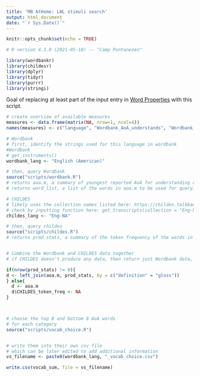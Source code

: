 ```yaml
---
title: 'MB AtHome: LWL stimuli search'
output: html_document
date: "`r Sys.Date()`"
---
```


```r
knitr::opts_chunk$set(echo = TRUE)

# R version 4.1.0 (2021-05-18) -- "Camp Pontanezen"

library(wordbankr)
library(childesr)
library(dplyr)
library(tidyr)
library(purrr)
library(stringi)

```


Goal of replacing at least part of the input entry in [Word Properties](https://docs.google.com/spreadsheets/d/1X_fSToEDGQ-jj03pY_xocKfT940LxmYPkoWkI4LDHRo/edit?usp=sharing) with this script.



```r

# create overview of available measures
measures <- data.frame(matrix(NA, nrow=1, ncol=4))
names(measures) <- c("language", "Wordbank_AoA_understands", "Wordbank_AoA_produces", "CHILDES_token_freq")

# Wordbank
# first, identify the strings used for this language in wordbank
#Wordbank
# get_instruments()
wordbank_lang <- "English (American)"

# then, query Wordbank 
source("scripts/wordbank.R")
# returns aoa.m, a summary of youngest reported AoA for understanding and producing
# returns word_list, a list of the words in aoa.m to be used for querying chiles in the next step 

# CHILDES
# likely uses the collection names listed here: https://childes.talkbank.org/access/
# check by inputting function here: get_transcripts(collection = "Eng-NA")
childes_lang <- "Eng-NA"

# then, query childes
source("scripts/childes.R")
# returns prod_stats, a summary of the token frequency of the words in word_list


# Combine the Wordbank and CHILDES data together
# if CHILDES doesn't produce any data, then return just Wordbank data, with NA's in the CHILDES column

if(nrow(prod_stats) != 0){
d <- left_join(aoa.m, prod_stats, by = c("definition" = "gloss"))
} else{
  d <- aoa.m
  d$CHILDES_token_freq <- NA
}



# choose the top 8 and bottom 8 AoA words
# for each category
source("scripts/vocab_choice.R")


# write them into their own csv file
# which can be later edited to add additional information
vs_filename <- paste0(wordbank_lang, "_vocab_choice.csv")  

write.csv(vocab_sum, file = vs_filename)


```








